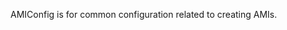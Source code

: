 <!-- Code generated from the comments of the AMIConfig struct in builder/amazon/common/ami_config.go; DO NOT EDIT MANUALLY -->

AMIConfig is for common configuration related to creating AMIs.
